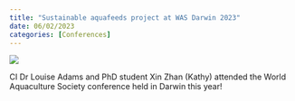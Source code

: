 ```yaml
---
title: "Sustainable aquafeeds project at WAS Darwin 2023"
date: 06/02/2023
categories: [Conferences]
---
```


![](/photos/events photos/WA2023_Logo_.jpeg){fig-align="center"}

CI Dr Louise Adams and PhD student Xin Zhan (Kathy) attended the World Aquaculture Society conference held in Darwin this year!
